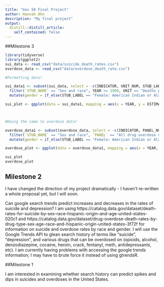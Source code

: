 ```yaml
---
title: "Gov 50 Final Project"
author: Hannah Ahn
description: "My final project"
output:
  distill::distill_article:
    self_contained: false
---
```


##Milestone 3

```r
library(tidyverse)
library(ggplot2)
sui_data <- read_csv("data/suicide_death_rates.csv")
overdose_data <- read_csv("data/overdose_death_rate.csv")

#Formatting data!

sui_data1 <- subset(sui_data, select = -c(INDICATOR, UNIT_NUM, STUB_LABEL_NUM, YEAR_NUM, STUB_NAME_NUM, AGE_NUM, FLAG)) |> 
  filter(`STUB_NAME` == "Sex and race", YEAR >= 1999, UNIT == "Deaths per 100,000 resident population, age-adjusted") |> 
  mutate(gender = if_else(STUB_LABEL == "Female: American Indian or Alaska Native" |STUB_LABEL == "Female: Asian or Pacific Islander" | STUB_LABEL == "Female: Black or African American" | STUB_LABEL ==  "Female: White", "Female", "Male"))

sui_plot <- ggplot(data = sui_data1, mapping = aes(x = YEAR, y = ESTIMATE)) + geom_line(mapping = aes(color = STUB_LABEL)) + facet_wrap(~ gender, ncol = 4) + xlab("Year") + ylab("Estimated Number of Deaths per 100,000") + labs(title = "Suicides by Race and Gender", color = "Gender and Race")



#Doing the same to overdose data! 

overdose_data1 <- subset(overdose_data, select = -c(INDICATOR, PANEL_NUM, UNIT, UNIT_NUM, STUB_LABEL_NUM, YEAR_NUM, STUB_NAME_NUM, AGE_NUM, FLAG)) |> 
  filter(`STUB_NAME` == "Sex and race", `PANEL` == "All drug overdose deaths")|>
  mutate(gender = if_else(STUB_LABEL == "Female: American Indian or Alaska Native" |STUB_LABEL == "Female: Asian or Pacific Islander" | STUB_LABEL == "Female: Black or African American" | STUB_LABEL ==  "Female: White", "Female", "Male"))

overdose_plot <- ggplot(data = overdose_data1, mapping = aes(x = YEAR, y = ESTIMATE)) + geom_line(mapping = aes(color = STUB_LABEL)) + facet_wrap(~ gender, ncol = 4) + xlab("Year") + ylab("Estimated Number of Deaths per 100,000") + labs(title = "Overdoses by Race and Gender", color = "Gender and Race")

sui_plot
overdose_plot
```

## Milestone 2 

I have changed the direction of my project dramatically - I haven't re-written a whole proposal yet, but I will soon. 

Can google search trends predict increases and decreases in the rates of suicide and depression? 
I am using https://catalog.data.gov/dataset/death-rates-for-suicide-by-sex-race-hispanic-origin-and-age-united-states-020c1 and https://catalog.data.gov/dataset/drug-overdose-death-rates-by-drug-type-sex-age-race-and-hispanic-origin-united-states-3f72f for information on suicide and overdose rates by race and gender. I will use the Google Trends API to glean search history of terms like "suicide", "depression", and various drugs that can be overdosed on (opioids, alcohol, denzodiazepine, cocaine, heroin, crack, fentanyl, meth, antidepressants, etc). I am currently having problems with accessing the google trends information; I may have to brute force it instead of using gtrendsR. 

##Milestone 1

I am interested in examining whether search history can predict spikes and dips in suicides and overdoses in the United States. 

